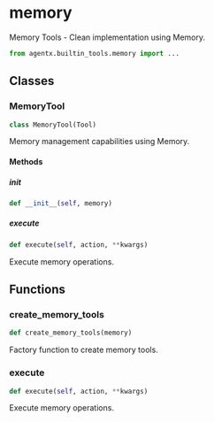 # memory

Memory Tools - Clean implementation using Memory.

```python
from agentx.builtin_tools.memory import ...
```

## Classes

### MemoryTool

```python
class MemoryTool(Tool)
```

Memory management capabilities using Memory.

#### Methods

##### __init__

```python
def __init__(self, memory)
```


##### execute

```python
def execute(self, action, **kwargs)
```

Execute memory operations.



## Functions

### create_memory_tools

```python
def create_memory_tools(memory)
```

Factory function to create memory tools.


### execute

```python
def execute(self, action, **kwargs)
```

Execute memory operations.

